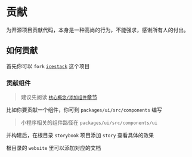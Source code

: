 # 贡献

为开源项目贡献代码，本身是一种高尚的行为，不能强求，感谢所有人的付出。

## 如何贡献

首先你可以 `fork` [`icestack`](https://github.com/sonofmagic/icestack) 这个项目

### 贡献组件

> 建议先阅读 [`核心概念/添加组件`章节](/docs/core/extraComponent)

比如你要贡献一个组件，你可到 `packages/ui/src/components` 编写

> 小程序相关的组件路径在 `packages/ui/src/components/ui`

并构建后，在根目录 `storybook` 项目添加 `story` 查看具体的效果

根目录的 `website` 里可以添加对应的文档
